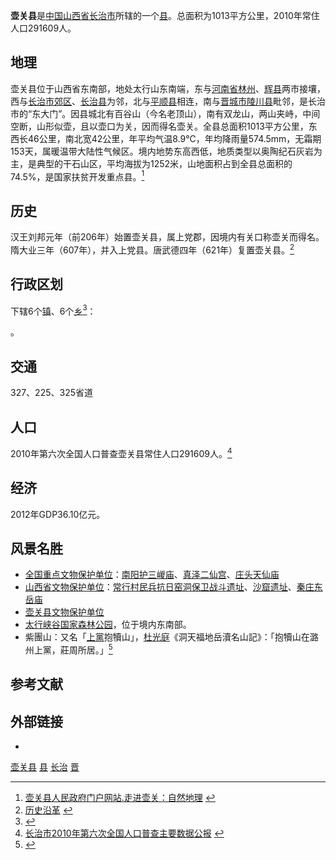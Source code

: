 {{coord|35.974|N|113.336|E|display=title}}
{{Infobox China County
|county  = 壶关县
|Photo =
|Photoname=
|state = 山西省
|seal =
|map size =
|Pinyin   = 
|Belong = [[山西省|山西省]][[长治市|长治市]]
|Types= [[县|县]]
|founded =
|seat =
|division=12
|town=5
|township=7
|subdistrict=
|area = 1013平方公里
|area land =
|area water =
|census yr = 2010年
|pop =291609人
|density =
|web = http://www.huguan.gov.cn/
}}
'''壶关县'''是[[中国|中国]][[山西省|山西省]][[长治市|长治市]]所辖的一个[[县|县]]。总面积为1013平方公里，2010年常住人口291609人。

== 地理 ==
壶关县位于山西省东南部，地处太行山东南端，东与[[河南省|河南省]][[林州市|林州]]、[[辉县市|辉县]]两市接壤，西与[[长治市|长治市]][[郊区_(长治市)|郊区]]、[[长治县|长治县]]为邻，北与[[平顺县|平顺县]]相连，南与[[晋城市|晋城市]][[陵川县|陵川县]]毗邻，是长治市的“东大门”。因县城北有百谷山（今名老顶山），南有双龙山，两山夹峙，中间空断，山形似壶，且以壶口为关，因而得名壶关。全县总面积1013平方公里，东西长46公里，南北宽42公里，年平均气温8.9℃，年均降雨量574.5mm，无霜期153天，属暖温带大陆性气候区。境内地势东高西低，地质类型以奥陶纪石灰岩为主，是典型的干石山区，平均海拔为1252米，山地面积占到全县总面积的74.5%，是国家扶贫开发重点县。<ref>[http://www.huguan.gov.cn:8089/goodcms/zoujinhuguan/zirandili/2012-10-12/1.html 壶关县人民政府门户网站.走进壶关：自然地理] {{Wayback|url=http://www.huguan.gov.cn:8089/goodcms/zoujinhuguan/zirandili/2012-10-12/1.html |date=20140703173548 }}</ref>

== 历史 ==
汉王刘邦元年（前206年）始置壶关县，属上党郡，因境内有关口称壶关而得名。隋大业三年（607年），并入上党县。唐武德四年（621年）复置壶关县。<ref>[http://www.huguan.gov.cn:8089/goodcms/zoujinhuguan/lishiyange/2012-10-12/3.html 历史沿革] {{Wayback|url=http://www.huguan.gov.cn:8089/goodcms/zoujinhuguan/lishiyange/2012-10-12/3.html |date=20140703171801 }}</ref>

== 行政区划 ==
{{PAGENAMEBASE}}下辖6个[[行政建制镇|镇]]、6个[[乡_(中华人民共和国)|乡]]<ref>{{PRC admin/ref sgc|14/04/27}}</ref>：

{{PRC admin/children|14/04/27}}。

== 交通 ==
327、225、325省道

== 人口 ==
2010年第六次全国人口普查壶关县常住人口291609人。<ref>[http://www.changzhi.gov.cn/info/news/2011/nry/203579.htm 长治市2010年第六次全国人口普查主要数据公报] {{webarchive|url=https://web.archive.org/web/20140821122532/http://www.changzhi.gov.cn/info/news/2011/nry/203579.htm |date=2014-08-21 }}</ref>

== 经济 ==
2012年GDP36.10亿元。

== 风景名胜 ==
* [[全国重点文物保护单位|全国重点文物保护单位]]：[[南阳护三嵕庙|南阳护三嵕庙]]、[[真泽二仙宫|真泽二仙宫]]、[[庄头天仙庙|庄头天仙庙]]
* [[山西省文物保护单位|山西省文物保护单位]]：[[常行村民兵抗日窑洞保卫战斗遗址|常行村民兵抗日窑洞保卫战斗遗址]]、[[沙窟遗址|沙窟遗址]]、[[秦庄东岳庙|秦庄东岳庙]]
* [[壶关县文物保护单位|壶关县文物保护单位]]
* [[太行峡谷国家森林公园|太行峡谷国家森林公园]]，位于境内东南部。
* 紫團山：又名「[[上黨郡|上黨]]抱犢山」，[[杜光庭|杜光庭]]《洞天福地岳瀆名山記》：「抱犢山在潞州上黨，莊周所居。」<ref>{{cite web |author1=王建堂 |title=［洞天勝境］洞天福地——上黨抱犢山 |url=http://www.wenxue100.com/baokan/55280.thtml |access-date=2020-03-13 |archive-date=2020-10-11 |archive-url=https://web.archive.org/web/20201011030841/http://www.wenxue100.com/baokan/55280.thtml }}</ref>

== 参考文献 ==
{{reflist}}

== 外部链接 ==
* {{Official website|http://www.huguan.gov.cn/|name=壶关县人民政府门户网站}}

{{壶关县行政区划}}
{{长治市行政区划}}
{{山西行政区划}}
{{国家级贫困县|前}}

[[Category:壶关县|]]
[[Category:长治区县市|县]]
[[Category:山西省县份|长治]]
[[Category:原国家级贫困县|晋]]